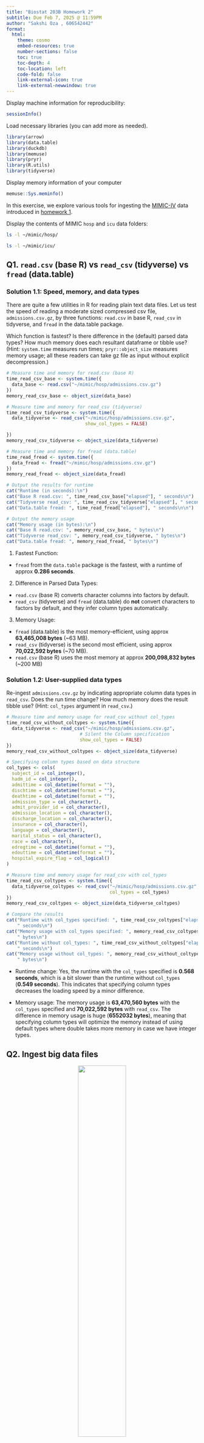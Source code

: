 ```yaml
---
title: "Biostat 203B Homework 2"
subtitle: Due Feb 7, 2025 @ 11:59PM
author: "Sakshi Oza , 606542442"
format:
  html:
    theme: cosmo
    embed-resources: true
    number-sections: false
    toc: true
    toc-depth: 4
    toc-location: left
    code-fold: false
    link-external-icon: true
    link-external-newwindow: true
---
```


Display machine information for reproducibility:
```r
sessionInfo()
```

Load necessary libraries (you can add more as needed).
```r
library(arrow)
library(data.table)
library(duckdb)
library(memuse)
library(pryr)
library(R.utils)
library(tidyverse)
```

Display memory information of your computer
```r
memuse::Sys.meminfo()
```

In this exercise, we explore various tools for ingesting the [MIMIC-IV](https://physionet.org/content/mimiciv/3.1/) data introduced in [homework 1](https://ucla-biostat-203b.github.io/2025winter/hw/hw1/hw1.html).

Display the contents of MIMIC `hosp` and `icu` data folders:

```bash
ls -l ~/mimic/hosp/
```

```bash
ls -l ~/mimic/icu/
```

## Q1. `read.csv` (base R) vs `read_csv` (tidyverse) vs `fread` (data.table)

### Solution 1.1: Speed, memory, and data types

There are quite a few utilities in R for reading plain text data files. Let us test the speed of reading a moderate sized compressed csv file, `admissions.csv.gz`, by three functions: `read.csv` in base R, `read_csv` in tidyverse, and `fread` in the data.table package.

Which function is fastest? Is there difference in the (default) parsed data types? How much memory does each resultant dataframe or tibble use? (Hint: `system.time` measures run times; `pryr::object_size` measures memory usage; all these readers can take gz file as input without explicit decompression.) 

```r
# Measure time and memory for read.csv (base R)
time_read_csv_base <- system.time({
  data_base <- read.csv("~/mimic/hosp/admissions.csv.gz")
})
memory_read_csv_base <- object_size(data_base)

# Measure time and memory for read_csv (tidyverse)
time_read_csv_tidyverse <- system.time({
  data_tidyverse <- read_csv("~/mimic/hosp/admissions.csv.gz",
                             show_col_types = FALSE)

})
memory_read_csv_tidyverse <- object_size(data_tidyverse)

# Measure time and memory for fread (data.table)
time_read_fread <- system.time({
  data_fread <- fread("~/mimic/hosp/admissions.csv.gz")
})
memory_read_fread <- object_size(data_fread)

```

```r
# Output the results for runtime
cat("Runtime (in seconds):\n")
cat("Base R read.csv: ", time_read_csv_base["elapsed"], " seconds\n")
cat("Tidyverse read_csv: ", time_read_csv_tidyverse["elapsed"], " seconds\n")
cat("Data.table fread: ", time_read_fread["elapsed"], " seconds\n\n")

# Output the memory usage
cat("Memory usage (in bytes):\n")
cat("Base R read.csv: ", memory_read_csv_base, " bytes\n")
cat("Tidyverse read_csv: ", memory_read_csv_tidyverse, " bytes\n")
cat("Data.table fread: ", memory_read_fread, " bytes\n")
```

1. Fastest Function: 
- `fread` from the `data.table` package is the fastest, with a runtime of approx **0.286 seconds**.

2. Difference in Parsed Data Types:
- `read.csv` (base R) converts character columns into factors by default.
- `read_csv` (tidyverse) and `fread` (data.table) do **not** convert characters to factors by default, and they infer column types automatically.

3. Memory Usage:
- `fread` (data.table) is the most memory-efficient, using approx **63,465,008 bytes** (~63 MB).
- `read_csv` (tidyverse) is the second most efficient, using approx **70,022,592 bytes** (~70 MB).
- `read.csv` (base R) uses the most memory at approx **200,098,832 bytes** (~200 MB)

### Solution 1.2: User-supplied data types

Re-ingest `admissions.csv.gz` by indicating appropriate column data types in `read_csv`. Does the run time change? How much memory does the result tibble use? (Hint: `col_types` argument in `read_csv`.)
```r
# Measure time and memory usage for read_csv without col_types
time_read_csv_without_coltypes <- system.time({
  data_tidyverse <- read_csv("~/mimic/hosp/admissions.csv.gz",
                           # Silent the Column specification
                           show_col_types = FALSE)
})
memory_read_csv_without_coltypes <- object_size(data_tidyverse)
```

```r

# Specifying column types based on data structure
col_types <- cols(
  subject_id = col_integer(),
  hadm_id = col_integer(),
  admittime = col_datetime(format = ""),
  dischtime = col_datetime(format = ""),
  deathtime = col_datetime(format = ""),
  admission_type = col_character(),
  admit_provider_id = col_character(),
  admission_location = col_character(),
  discharge_location = col_character(),
  insurance = col_character(),
  language = col_character(),
  marital_status = col_character(),
  race = col_character(),
  edregtime = col_datetime(format = ""),
  edouttime = col_datetime(format = ""),
  hospital_expire_flag = col_logical()
)

# Measure time and memory usage for read_csv with col_types
time_read_csv_coltypes <- system.time({
  data_tidyverse_coltypes <- read_csv("~/mimic/hosp/admissions.csv.gz",
                                      col_types = col_types)
})
memory_read_csv_coltypes <- object_size(data_tidyverse_coltypes)
```

```r
# Compare the results
cat("Runtime with col_types specified: ", time_read_csv_coltypes["elapsed"],
    " seconds\n")
cat("Memory usage with col_types specified: ", memory_read_csv_coltypes,
    " bytes\n")
cat("Runtime without col_types: ", time_read_csv_without_coltypes["elapsed"],
    " seconds\n")
cat("Memory usage without col_types: ", memory_read_csv_without_coltypes,
    " bytes\n")
```
- Runtime change: Yes, the runtime with the `col_types` specified is **0.568 seconds**, which is a bit slower than the runtime without `col_types` (**0.549 seconds**). This indicates that specifying column types decreases the loading speed by a minor difference.
  
- Memory usage: The memory usage is **63,470,560 bytes** with the `col_types` specified and **70,022,592 bytes** with `read_csv`. The difference in memory usage is huge (**6552032 bytes**), meaning that specifying column types will optimize the memory instead of
using default types where double takes more memory in case we have integer types.


## Q2. Ingest big data files

<p align="center">
  <img src="./images/bigfile.png" width="50%">
</p>

### Solution 2.1 Ingest `labevents.csv.gz` by `read_csv`

<p align="center">
  <img src="./images/readr_logo.png" width="20%">
</p>

Try to ingest `labevents.csv.gz` using `read_csv`. What happens? If it takes more than 3 minutes on your computer, then abort the program and report your findings. 

```r
#| eval: false
library(readr)
system.time({
  labevents_data <- read_csv("~/mimic/hosp/labevents.csv.gz")
})

```
- It took more than 3 minutes.

```bash
ls -l ~/mimic/hosp/labevents.csv.gz
```

```r
cat("Memory of labevents.csv.gz: ", 2592909134*9.5367e-7, " MiB\n")
```

`read_csv` cannot ingest `labevents.csv.gz` because the available ram is ~284 MiB where as
 the compressed file `labevents.csv.gz` requires about 2473 MiB.

### Solution 2.2 Ingest selected columns of `labevents.csv.gz` by `read_csv`

Try to ingest only columns `subject_id`, `itemid`, `charttime`, and `valuenum` in `labevents.csv.gz` using `read_csv`.  Does this solve the ingestion issue? (Hint: `col_select` argument in `read_csv`.)

```r
#| eval: false
labevents_data <- read_csv("~/mimic/hosp/labevents.csv.gz",
                      col_select = c(subject_id, itemid, charttime, valuenum))

# Check the data
head(labevents_data)
```
- It took more than 3 minutes

```bash
zcat < ~/mimic/hosp/labevents.csv.gz | wc -l
```

```r
subject_id_one_row = 4 # integer is 4 bytes
itemid_one_row = 4 # integer is 4 bytes
valuenum_one_row = 8 # double is 8 bytes
charttime_one_row = 4 # timestamp is 4 bytes
one_row_total = subject_id_one_row + itemid_one_row + valuenum_one_row
one_row_total = one_row_total + charttime_one_row

# Total rows from above cell's output
total_rows = 158374765
cat("Memory required with colselect labevents.csv.gz: ",
    one_row_total * total_rows * 9.5367e-7, " MiB\n")
```

`read_csv` cannot ingest `labevents.csv.gz` with selected columns too because the available ram is ~284 MiB where as memory required requires about 3021 MiB.

### Solution 2.3 Ingest a subset of `labevents.csv.gz`

<p align="center">
  <img src="./images/linux_logo.png" width="20%">
</p>

Our first strategy to handle this big data file is to make a subset of the `labevents` data.  Read the [MIMIC documentation](https://mimic.mit.edu/docs/iv/modules/hosp/labevents/) for the content in data file `labevents.csv`.

In later exercises, we will only be interested in the following lab items: creatinine (50912), potassium (50971), sodium (50983), chloride (50902), bicarbonate (50882), hematocrit (51221), white blood cell count (51301), and glucose (50931) and the following columns: `subject_id`, `itemid`, `charttime`, `valuenum`. Write a Bash command to extract these columns and rows from `labevents.csv.gz` and save the result to a new file `labevents_filtered.csv.gz` in the current working directory. (Hint: Use `zcat <` to pipe the output of `labevents.csv.gz` to `awk` and then to `gzip` to compress the output. Do **not** put `labevents_filtered.csv.gz` in Git! To save render time, you can put `#| eval: false` at the beginning of this code chunk. TA will change it to `#| eval: true` before rendering your qmd file.)

Display the first 10 lines of the new file `labevents_filtered.csv.gz`. How many lines are in this new file, excluding the header? How long does it take `read_csv` to ingest `labevents_filtered.csv.gz`?


```bash
#| eval: false
zcat < ~/mimic/hosp/labevents.csv.gz | \
awk -F, 'BEGIN {OFS = ","} 

{
    if ($5 == 50912 || $5 == 50971 || $5 == 50983 || 
        $5 == 50902 || $5 == 50882 || $5 == 51221 || 
        $5 == 51301 || $5 == 50931)
        print $2, $5, $7, $10
}' | gzip > labevents_filtered.csv.gz
```



```r
time_taken <- system.time({
  labevents_filtered <- read_csv("./labevents_filtered.csv.gz",
    col_names = FALSE,
    col_types = cols(
      subject_id = col_integer(),
      itemid = col_integer(),
      charttime = col_datetime(),
      valuenum = col_double()
    ))
  colnames(labevents_filtered) <- c("subject_id", "itemid",
                                    "charttime", "valuenum")
})
```


```r
# Printing the time taken
print(time_taken)
head(labevents_filtered, 10)
```

It took about 16 seconds overall to load the file, out of which 9.741 seconds were spent running your R code (user time), and about 3 seconds were used by the system for tasks like file I/O. The remaining time could be due to overhead like waiting for resources, parallel processing inefficiencies, or other factors.

```r
print(nrow(labevents_filtered))
print(ncol(labevents_filtered))
```


### Solution 2.4 Ingest `labevents.csv` by Apache Arrow

<p align="center">
  <img src="./images/arrow_logo.png" width="30%">
</p>

Our second strategy is to use [Apache Arrow](https://arrow.apache.org/) for larger-than-memory data analytics. Unfortunately Arrow does not work with gz files directly. First decompress `labevents.csv.gz` to `labevents.csv` and put it in the current working directory (do not add it in git!). To save render time, put `#| eval: false` at the beginning of this code chunk. TA will change it to `#| eval: true` when rendering your qmd file.

Then use [`arrow::open_dataset`](https://arrow.apache.org/docs/r/reference/open_dataset.html) to ingest `labevents.csv`, select columns, and filter `itemid` as in Q2.3. How long does the ingest+select+filter process take? Display the number of rows and the first 10 rows of the result tibble, and make sure they match those in Q2.3. (Hint: use `dplyr` verbs for selecting columns and filtering rows.)

Write a few sentences to explain what is Apache Arrow. Imagine you want to explain it to a layman in an elevator. 

```r
#| eval: false
system("gunzip -k ./labevents_filtered.csv.gz")
```

```r
#| eval: false
library(arrow)
library(dplyr)

# Measure time taken for ingestion, selection, and filtering using Apache Arrow
time_taken_arrow <- system.time({
  # Load the dataset using Apache Arrow
  dataset <- open_dataset("./labevents_filtered.csv",format = "csv")

  # Select the relevant columns and filter based on the 'itemid' values
  # The itemid values correspond to the following lab items:
  # Creatinine (50912), Potassium (50971), Sodium (50983), Chloride (50902),
  # Bicarbonate (50882), Hematocrit (51221), White blood cell count (51301),
  # and Glucose (50931)
  result <- dataset %>%
    select(subject_id, itemid, charttime, valuenum) %>%
    filter(itemid %in% c(50912, 50971, 50983, 50902, 50882, 
                         51221, 51301, 50931))
    

  # Collect the result as a tibble
  result_tibble <- result %>%
    collect()
})

# Print the time taken for the entire process
print(time_taken_arrow)

# Display the number of rows and the first 10 rows of the result tibble
print(nrow(result_tibble))
print(head(result_tibble, 10))

```

The process of ingesting, selecting columns, and filtering rows using Apache Arrow took approximately 3.9 seconds in total. This includes:
- User time: 3.8 seconds for executing code.
- System time: 0.67 seconds for system-level operations.

Apache Arrow is a framework that enhances data processing by providing an efficient in-memory columnar format for large datasets. It allows data to be processed quickly and shared across different programming languages without needing to copy data. This makes it highly suitable for modern data analytics pipelines, especially when working with datasets that are too large to fit into memory.

### Solution 2.5 Compress `labevents.csv` to Parquet format and ingest/select/filter

<p align="center">
  <img src="./images/parquet_logo.png" width="30%">
</p>

Re-write the csv file `labevents.csv` in the binary Parquet format (Hint: [`arrow::write_dataset`](https://arrow.apache.org/docs/r/reference/write_dataset.html).) How large is the Parquet file(s)? How long does the ingest+select+filter process of the Parquet file(s) take? Display the number of rows and the first 10 rows of the result tibble and make sure they match those in Q2.3. (Hint: use `dplyr` verbs for selecting columns and filtering rows.)

Write a few sentences to explain what is the Parquet format. Imagine you want to explain it to a layman in an elevator.

```r
library(arrow)
library(dplyr)

# Write the CSV file to Parquet format
arrow::write_dataset(
  open_dataset("./labevents_filtered.csv", format = "csv"),
  path = "./labevents_filtered.parque",
  format = "parquet"
)

# Check the size of the Parquet file
parquet_file_info <- file.info("./labevents_filtered.parquet")
print(parquet_file_info$size)
```


```r
# Measure the time taken for ingestion, selection, and filtering using
# Parquet format
time_taken_parquet <- system.time({
  # Load the Parquet dataset
  dataset_parquet <- open_dataset("./labevents_filtered.parquet",
                                  format = "parquet")
  
  # Select relevant columns and filter based on itemid values
  result_parquet <- dataset_parquet %>%
    select(subject_id, itemid, charttime, valuenum) %>%
    filter(itemid %in% c(50912, 50971, 50983, 50902,
                         50882, 51221, 51301, 50931)) %>%
    collect()
})

# Print the time taken for the process
print(time_taken_parquet)

# Display the number of rows and the first 10 rows of the result tibble
print(nrow(result_parquet))
print(head(result_parquet, 10))
```
The process of ingesting, selecting, and filtering the Parquet file took 0.611 seconds, with 32,679,896 rows in the filtered data. This shows Parquet's efficiency compared to CSV for handling large datasets.

Parquet is a special file format designed to store large amounts of data efficiently. Unlike regular text files like CSV, Parquet compresses the data, making it smaller and faster to work with. It also organizes data in a way that allows programs to quickly find and read only the parts they need, rather than loading the entire file. This saves time and space, especially when dealing with big datasets.

### Solution 2.6 DuckDB

<p align="center">
  <img src="./images/duckdb_logo.png" width="20%">
</p>

Ingest the Parquet file, convert it to a DuckDB table by [`arrow::to_duckdb`](https://arrow.apache.org/docs/r/reference/to_duckdb.html), select columns, and filter rows as in Q2.5. How long does the ingest+convert+select+filter process take? Display the number of rows and the first 10 rows of the result tibble and make sure they match those in Q2.3. (Hint: use `dplyr` verbs for selecting columns and filtering rows.)

Write a few sentences to explain what is DuckDB. Imagine you want to explain it to a layman in an elevator.

```r
library(arrow)
library(duckdb)
library(dplyr)

# Measure time taken for the entire process
time_taken_duckdb <- system.time({
  # Ingest Parquet file and convert it to a DuckDB table
  duckdb_table <- to_duckdb(
    open_dataset("./labevents_filtered.parquet", format = "parquet")
  )
  
  # Select relevant columns and filter based on itemid values
  result_duckdb <- duckdb_table %>%
    select(subject_id, itemid, charttime, valuenum) %>%
    filter(itemid %in% c(50912, 50971, 50983, 50902,
                         50882, 51221, 51301, 50931)) %>%
    collect()
})

# Print the time taken for the entire process
print(time_taken_duckdb)

# Display the number of rows and the first 10 rows of the result tibble
print(nrow(result_duckdb))
print(head(result_duckdb, 10))

```

The process of ingesting the Parquet file, converting it to a DuckDB table, and selecting and filtering data took 1.11 seconds, with 32,679,896 rows in the filtered result.

DuckDB is like a mini, super-fast database that runs right on your computer without needing to set up any complex systems. It’s designed to handle big datasets quickly and efficiently, much like big databases such as SQLite, but is specifically optimized for analytics and processing large files, including Parquet files.


## Q3. Ingest and filter `chartevents.csv.gz`

[`chartevents.csv.gz`](https://mimic.mit.edu/docs/iv/modules/icu/chartevents/) contains all the charted data available for a patient. During their ICU stay, the primary repository of a patient’s information is their electronic chart. The `itemid` variable indicates a single measurement type in the database. The `value` variable is the value measured for `itemid`. The first 10 lines of `chartevents.csv.gz` are

```bash
#| eval: false
zcat < ~/mimic/icu/chartevents.csv.gz | head -10
```
How many rows? 433 millions.

```bash
#| eval: false
zcat < ~/mimic/icu/chartevents.csv.gz | tail -n +2 | wc -l
```

[`d_items.csv.gz`](https://mimic.mit.edu/docs/iv/modules/icu/d_items/) is the dictionary for the `itemid` in `chartevents.csv.gz`.

```bash
#| eval: false
zcat < ~/mimic/icu/d_items.csv.gz | head -10
```

In later exercises, we are interested in the vitals for ICU patients: heart rate (220045), mean non-invasive blood pressure (220181), systolic non-invasive blood pressure (220179), body temperature in Fahrenheit (223761), and respiratory rate (220210). Retrieve a subset of `chartevents.csv.gz` only containing these items, using the favorite method you learnt in Q2. 

Document the steps and show code. Display the number of rows and the first 10 rows of the result tibble.

### Solution 3 : Apache arrow method

```bash
#| eval: false
zcat < ~/mimic/icu/chartevents.csv.gz | \
awk -F, 'BEGIN {OFS = ","} 

{
    if ($7 == 220045 || $7 == 220181 || $5 == 220179 || 
        $7 == 223761 || $7 == 220210)
        print $1, $5, $7, $9
}' | gzip > chartevents_filtered.csv.gz


```


```r
system("gunzip -k ./chartevents_filtered.csv.gz")
```


```r
library(arrow)
library(dplyr)

# Measure time taken for ingestion, selection, and filtering using Apache Arrow
time_taken_arrow <- system.time({
  # Load the dataset using Apache Arrow
  dataset <- open_dataset("./chartevents_filtered.csv", format = "csv")

  # Assuming the correct column names from the schema, rename accordingly
  # Update these names based on the actual schema
  renamed_dataset <- dataset %>%
    rename(
      # Replace with actual subject_id column name
      subject_id = `10000032`,
      # Replace with actual charttime column name
      charttime = `2180-07-23 14:00:00`,
      # Replace with actual item_id column name
      item_id = `223761`,
      # Replace with actual valuenum column name
      valuenum = `98.7`           
    )
  
  # Select the relevant columns and filter based on the 'item_id' values
  result <- renamed_dataset %>%
    select(subject_id, charttime, item_id, valuenum) %>%
    filter(item_id %in% c(220045, 220181, 220179, 223761, 220210))

  # Collect the result as a tibble
  result_tibble <- result %>%
    collect()
})

# Print the time taken for the entire process
print(time_taken_arrow)

# Display the number of rows and the first 10 rows of the result tibble
print(nrow(result_tibble))
print(ncol(result_tibble))
print(head(result_tibble, 10))
```


```bash
# Check number of rows in original compressed file including header
zcat < chartevents_filtered.csv.gz | tail -n +2 | wc -l
```

```bash
# Check number of columns
zcat < chartevents_filtered.csv.gz | head -n 1 | awk -F',' '{print NF}'
```


The number of rows(24816685) and columns(4) match correctly in the compressed file and the loaded dataset.

- Ingests: Reads the CSV file using Apache Arrow's open_dataset(), which is designed to handle larger-than-memory datasets efficiently.
- Renames Columns: Changes the names of the columns from their raw schema format to more understandable ones (subject_id, charttime, etc.).
- Selects and Filters: Focuses on specific columns and filters the rows based on conditions applied to the item_id column.
- Collects the Data: The result is collected into a local tibble, allowing it to be printed and analyzed in memory.
- Timing: Measures the time taken for the entire process of ingestion, renaming, selection, filtering, and collection.

The process of loading the dataset using Apache Arrow, selecting relevant columns, and filtering based on item IDs took around 2.82 seconds and resulted in a dataset with 24.8 million rows. This demonstrates the efficiency of using Apache Arrow for handling large datasets.




